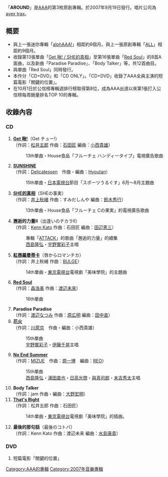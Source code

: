 {{Multiple issues|
{{unreferenced|time=2011-06-29T06:06:19+00:00}}
{{Notability Unreferenced|time=2020-02-22T07:37:59+00:00}}
}}
{{Infobox Album
| Name = AROUND
| Cover = AAA_-_AROUND.jpg  
| Artist = [[AAA_(團體)|AAA]]
| Type = 專輯
| Released = 2007年9月19日
| Recorded = 2007年
| Genre = [[J-POP|J-POP]]
| Length = 
| Label = [[avex_trax|avex trax]]
| Producer = masato max matsuura
| Certification  = 
| Chart position = * 週間最高排名第8位<small>（[[Oricon公信榜|Oricon]]）</small> 
| Reviews = 
| Last album            = [[alohAAA!|alohAAA!]]<br />2007年
| This album            = '''AROUND'''<br />2007年
| Next album            = [[ATTACK_ALL_AROUND_(AAA專輯)|ATTACK ALL AROUND]]<br />2008年
| Misc           = {{Singles
 | Name          = AROUND
 | Type          = 錄音室專輯
 | Single 1      = [[Get_啾!_/_SHE的真相|Get 啾! / SHE的真相]]
 | Single 1 date = 2007年4月18日
 | Single 2      = [[紅唇羅曼蒂卡_/_That's_Right|紅唇羅曼蒂卡 / That's Right]]
 | Single 2 date = 2007年5月16日
 | Single 3      = [[夏日風物|夏日風物]]
 | Single 3 date = 2007年7月18日
 | Single 4      = [[Red_Soul|Red Soul]]
 | Single 4 date = 2007年9月19日

}}
}}
「'''AROUND'''」是[[AAA_(團體)|AAA]]的第3枚原創專輯。於2007年9月19日發行。唱片公司為[[avex_trax|avex trax]]。

== 概要 ==
* 與上一張迷你專輯「[[alohAAA!|alohAAA!]]」相距約6個月。與上一張原創專輯「[[ALL_(AAA專輯)|ALL]]」相距約9個月。
* 收錄第13張單曲「[[Get_啾!_/_SHE的真相|Get 啾! / SHE的真相]]」至第16張單曲「[[Red_Soul|Red Soul]]」的8首A面曲，以及新曲「Paradise Paradise」、「Body Talker」等，共12首曲目。
* 與單曲「Red Soul」同時發行。
* 本作分「CD+DVD」和「CD ONLY」。「CD+DVD」收錄了AAA全員主演的短篇電影「關鍵的位置」。
* 在10月1日於公信榜專輯週排行榜取得第8位，成為AAA出道以來第1張打入公信榜每周銷量排名TOP 10的專輯。

==收錄內容==
===CD===
# '''[[Get_啾!_/_SHE的真相|Get 啾!]]'''（Get チュー!）<br/>（作詞：[[松井五郎|松井五郎]] 作曲：[[石田匠|石田匠]] 編曲：[[小西貴雄|小西貴雄]]）
#:13th單曲・House食品「フルーチェ ハンディータイプ」電視廣告歌曲
# '''[[夏日風物|SUNSHINE]]'''<br/>（作詞：[[Delicatessen|Delicatessen]]　作曲・編曲：[[Hyoutan|Hyoutan]]）
#:15th單曲・[[日本電視台|日本電視台]]節目「スポーツうるぐす」6月〜8月主題曲
# '''[[Get_啾!_/_SHE的真相|SHE的真相]]'''（SHEの事実）<br/>（作詞：[[井上秋緒|井上秋緒]] 作曲：すみだしんや 編曲：[[鈴木秀行|鈴木秀行]]）
#:13th單曲・House食品「フルーチェ Cの果実」的電視廣告歌曲
# '''邂逅的力量II'''（出逢いのチカラII）<br/>（作詞：[[Kenn_Kato|Kenn Kato]] 作曲：石田匠 編曲：[[田辺恵三|田辺恵三]]）
#:專輯「[[ATTACK_(AAA專輯)|ATTACK]]」的歌曲「邂逅的力量」的績集
#:[[西島隆弘|西島隆弘]]・[[宇野實彩子|宇野實彩子]]主唱
# '''[[紅唇羅曼蒂卡_/_That's_Right|紅唇羅曼蒂卡]]'''（唇からロマンチカ）<br/>（作詞：井上秋緒 作曲：[[BULGE|BULGE]]）
#:14th單曲・[[東京電視台|東京電視台]]電視劇「美味學院」的主題曲
# '''[[Red_Soul|Red Soul]]'''<br/>（作詞：[[森浩美|森浩美]] 作曲：[[渡辺未來|渡辺未來]]）
#:16th單曲
# '''Paradise Paradise'''<br/>（作詞：[[渡辺なつみ|渡辺なつみ]] 作曲：[[原広明|原広明]] 編曲：[[田中直|田中直]]）
# '''[[夏日風物|花火]]'''<br/>（作詞：[[川原京|川原京]]　作曲・編曲：小西貴雄）
#:15th單曲
#:[[宇野實彩子|宇野實彩子]]・[[伊藤千晃|伊藤千晃]]主唱
# '''[[夏日風物|No End Summer]]'''<br/>（作詞：[[MIZUE|MIZUE]]　作曲：[[原一博|原一博]]　編曲：[[REO|REO]]）
#:15th單曲
#:[[西島隆弘|西島隆弘]]・[[浦田直也|浦田直也]]・[[日高光啓|日高光啓]]・[[與真司郎|與真司郎]]・[[末吉秀太|末吉秀太]]主唱
# '''Body Talker'''<br/>（作詞：jam 作曲・編曲：[[大野宏明|大野宏明]]）
# '''[[紅唇羅曼蒂卡_/_That's_Right|That's Right]]'''<br/>（作詞：松井五郎 作曲：石田匠）
#:14th單曲・[[東京電視台|東京電視台]]電視劇「美味學院」的插曲。
# '''最後的那句話'''（最後のコトバ）<br/>（作詞：Kenn Kato 作曲：渡辺未来 編曲：[[水島康貴|水島康貴]]）

===DVD===
#短篇電影「關鍵的位置」

{{AAA}}
{{DEFAULTSORT: AROUND}}
[[Category:AAA的專輯|Category:AAA的專輯]]
[[Category:2007年音樂專輯|Category:2007年音樂專輯]]
